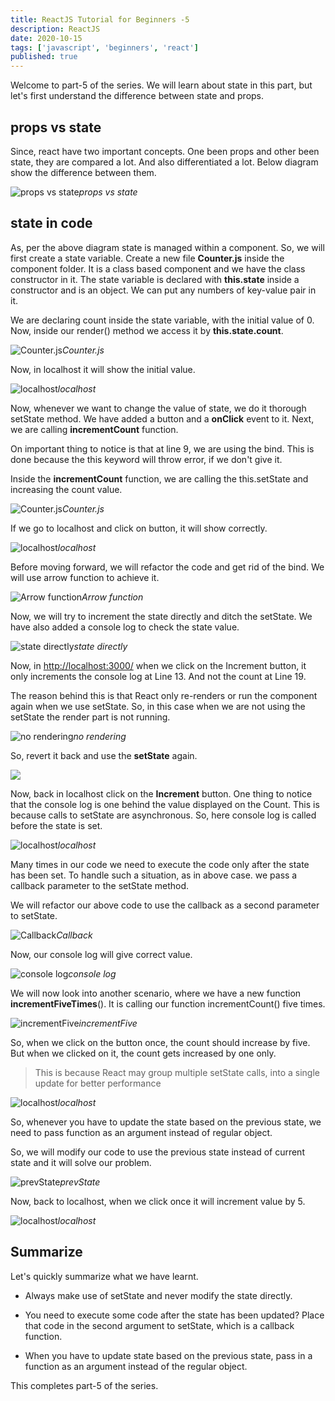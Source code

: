 ```yaml
---
title: ReactJS Tutorial for Beginners -5
description: ReactJS
date: 2020-10-15
tags: ['javascript', 'beginners', 'react']
published: true
---
```


Welcome to part-5 of the series. We will learn about state in this part, but let's first understand the difference between state and props.

## props vs state

Since, react have two important concepts. One been props and other been state, they are compared a lot. And also differentiated a lot. Below diagram show the difference between them.

![props vs state](https://ik.imagekit.io/thewebdev/React-Basics/5/1_NLsimMx6kI.png)*props vs state*

## state in code

As, per the above diagram state is managed within a component. So, we will first create a state variable. Create a new file **Counter.js** inside the component folder. It is a class based component and we have the class constructor in it. The state variable is declared with **this.state** inside a constructor and is an object. We can put any numbers of key-value pair in it.

We are declaring count inside the state variable, with the initial value of 0. Now, inside our render() method we access it by **this.state.count**.

![Counter.js](https://ik.imagekit.io/thewebdev/React-Basics/5/2_YfuvHcfHhZ.png)*Counter.js*

Now, in localhost it will show the initial value.

![localhost](https://ik.imagekit.io/thewebdev/React-Basics/5/3_VoEaql4AV.png)*localhost*

Now, whenever we want to change the value of state, we do it thorough setState method. We have added a button and a **onClick** event to it. Next, we are calling **incrementCount** function.

On important thing to notice is that at line 9, we are using the bind. This is done because the this keyword will throw error, if we don't give it.

Inside the **incrementCount** function, we are calling the this.setState and increasing the count value.

![Counter.js](https://ik.imagekit.io/thewebdev/React-Basics/5/4_DRqxVwfw57.png)*Counter.js*

If we go to localhost and click on button, it will show correctly.

![localhost](https://ik.imagekit.io/thewebdev/React-Basics/5/5_pl8Z4vQK_f.png)*localhost*

Before moving forward, we will refactor the code and get rid of the bind. We will use arrow function to achieve it.

![Arrow function](https://ik.imagekit.io/thewebdev/React-Basics/5/6_K-uiNzb_Fd.png)*Arrow function*

Now, we will try to increment the state directly and ditch the setState. We have also added a console log to check the state value.

![state directly](https://ik.imagekit.io/thewebdev/React-Basics/5/7_ceYUvOe1nP.png)*state directly*

Now, in [http://localhost:3000/](http://localhost:3000/) when we click on the Increment button, it only increments the console log at Line 13. And not the count at Line 19.

The reason behind this is that React only re-renders or run the component again when we use setState. So, in this case when we are not using the setState the render part is not running.

![no rendering](https://ik.imagekit.io/thewebdev/React-Basics/5/8_tsmxg7ihSZ.png)*no rendering*

So, revert it back and use the **setState** again.

![](https://ik.imagekit.io/thewebdev/React-Basics/5/9_u2UilPZ1Sp.png)

Now, back in localhost click on the **Increment** button. One thing to notice that the console log is one behind the value displayed on the Count. This is because calls to setState are asynchronous. So, here console log is called before the state is set.

![localhost](https://ik.imagekit.io/thewebdev/React-Basics/5/10_LYfCNUqzX5.png)*localhost*

Many times in our code we need to execute the code only after the state has been set. To handle such a situation, as in above case. we pass a callback parameter to the setState method.

We will refactor our above code to use the callback as a second parameter to setState.

![Callback](https://ik.imagekit.io/thewebdev/React-Basics/5/11_HyVz4PKtN2.png)*Callback*

Now, our console log will give correct value.

![console log](https://ik.imagekit.io/thewebdev/React-Basics/5/12_f9z_8114E.png)*console log*

We will now look into another scenario, where we have a new function **incrementFiveTimes**(). It is calling our function incrementCount() five times.

![incrementFive](https://ik.imagekit.io/thewebdev/React-Basics/5/13_MK4MyB9AEy.png)*incrementFive*

So, when we click on the button once, the count should increase by five. But when we clicked on it, the count gets increased by one only.
> This is because React may group multiple setState calls, into a single update for better performance

![localhost](https://ik.imagekit.io/thewebdev/React-Basics/5/14_vMc36abYyN.png)*localhost*

So, whenever you have to update the state based on the previous state, we need to pass function as an argument instead of regular object.

So, we will modify our code to use the previous state instead of current state and it will solve our problem.

![prevState](https://ik.imagekit.io/thewebdev/React-Basics/5/15_kNfJGHttB_.png)*prevState*

Now, back to localhost, when we click once it will increment value by 5.

![localhost](https://ik.imagekit.io/thewebdev/React-Basics/5/16_qz0l1sN27q.png)*localhost*

## Summarize

Let's quickly summarize what we have learnt.

* Always make use of setState and never modify the state directly.

* You need to execute some code after the state has been updated? Place that code in the second argument to setState, which is a callback function.

* When you have to update state based on the previous state, pass in a function as an argument instead of the regular object.

This completes part-5 of the series.